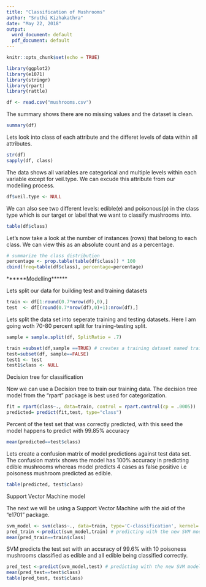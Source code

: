 ---
title: "Classification of Mushrooms"
author: "Sruthi Kizhakathra"
date: "May 22, 2018"
output:
  word_document: default
  pdf_document: default
---

```{r setup, include=FALSE}
knitr::opts_chunk$set(echo = TRUE)
```

```{r}
library(ggplot2)
library(e1071)
library(stringr)
library(rpart)
library(rattle)
```

```{r}
df <- read.csv("mushrooms.csv")
```
The summary shows there are no missing values and the dataset is clean.
```{r}
summary(df)
```
Lets look into class of each attribute and the differet levels of data within all attributes. 
```{r}
str(df)
sapply(df, class)
```
The data shows all variables are categorical and multiple levels within each variable except for veil.type. We can excude this attribute from our modelling process. 
```{r}
df$veil.type <- NULL
```
We can also see two different levels: edible(e) and poisonous(p) in the class type which is our target or label that we want to classify mushrooms into. 
```{r}

table(df$class)
```
Let's now take a look at the number of instances (rows) that belong to each class. We can view this as an absolute count and as a percentage.
```{r}
# summarize the class distribution
percentage <- prop.table(table(df$class)) * 100
cbind(freq=table(df$class), percentage=percentage)
```

******Modelling******

Lets split our data for building test and training datasets
```{r}
train <- df[1:round(0.7*nrow(df),0),]
test  <- df[(round(0.7*nrow(df),0)+1):nrow(df),]
```

Lets split the data set into seperate training and testing datasets. Here I am going woth 70-80 percent split for training-testing split.
```{r}
sample = sample.split(df, SplitRatio = .7)

train =subset(df,sample ==TRUE) # creates a training dataset named train1 with rows which are marked as TRUE
test=subset(df, sample==FALSE)
test1 <- test
test1$class <- NULL

```
Decision tree for classification

Now we can use a Decision tree to train our training data.  The decision tree model from the "rpart" package is best used for categorization.
```{r}
fit = rpart(class~., data=train, control = rpart.control(cp = .0005)) 
predicted= predict(fit,test, type="class")
```
Percent of the test set that was correctly predicted, with this seed the model happens to predict with 99.85% accuracy
```{r}
mean(predicted==test$class) 
```

Lets create a confusion matrix of model predictions against test data set. The confusion matrix shows the model has 100% accuracy in predicting edible mushrooms whereas model predicts 4 cases as false positive i.e poisoness mushroom predicted as edible. 

```{r}
table(predicted, test$class)
```

Support Vector Machine model

The next we will be using a Support Vector Machine with the aid of the "e1701" package. 

```{r}
svm_model <- svm(class~., data=train, type='C-classification', kernel='radial') 
pred_train <-predict(svm_model,train) # predicting with the new SVM model
mean(pred_train==train$class)
```

SVM predicts the test set with an accuracy of 99.6% with 10 poisoness mushrooms classified as edible and all edible being classified correctly.
```{r}
pred_test <-predict(svm_model,test) # predicting with the new SVM model
mean(pred_test==test$class)
table(pred_test, test$class)
```

